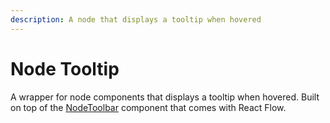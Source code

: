 ```yaml
---
description: A node that displays a tooltip when hovered
---
```



# Node Tooltip

A wrapper for node components that displays a tooltip when hovered. 
Built on top of the [NodeToolbar](/api-reference/components/node-toolbar) component that comes with React Flow.

<UiComponentViewer id="node-tooltip" />
